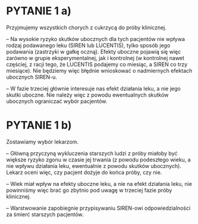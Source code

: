 # PYTANIE 1 a)

\textcolor{red}{DECYZJA:} 

Przyjmujemy wszystkich chorych z cukrzycą do próby klinicznej.

\textcolor{red}{DLACZEGO?}

-- Na wysokie ryzyko skutków ubocznych dla tych pacjentów nie wpływa rodzaj podawanego leku (SIREN lub LUCENTIS), tylko sposób jego podawania (zastrzyki w gałkę oczną). Efekty uboczne pojawią się więc zarówno w grupie eksperymentalnej, jak i kontrolnej (w kontrolnej nawet częściej, z racji tego, że LUCENTIS podajemy co miesiąc, a SIREN co trzy miesiące). Nie będziemy więc błędnie wnioskować o nadmiernych efektach ubocznych SIREN-u. 

-- W fazie trzeciej głównie interesuje nas efekt działania leku, a nie jego skutki uboczne. Nie należy więc z powodu ewentualnych skutków ubocznych ograniczać wybór pacjentów.

# PYTANIE 1 b)

\textcolor{red}{DECYZJA:} 

Zostawiamy wybór lekarzom.

\textcolor{red}{DLACZEGO?}

-- Główną przyczyną wykluczenia starszych ludzi z próby miałoby być większe ryzyko zgonu w czasie jej trwania (z powodu podeszłego wieku, a nie wpływu działania leku, ewentualnie z powodu skutków ubocznych). Lekarz oceni więc, czy pacjent dożyje do końca próby, czy nie.

-- Wiek miał wpływ na efekty uboczne leku, a nie na efekt działania leku, nie powinniśmy więc brać go zbytnio pod uwagę w trzeciej fazie próby klinicznej.

-- Warstwowanie zapobiegnie przypisywaniu SIREN-owi odpowiedzialności za śmierć starszych pacjentów. 









